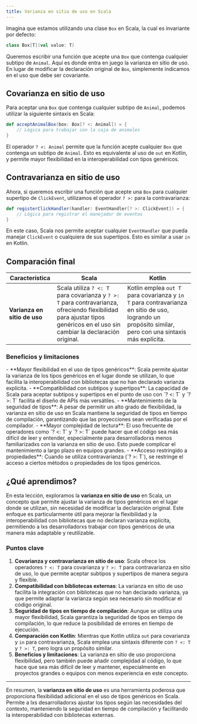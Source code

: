 ```yaml
---
title: Varianza en sitio de uso en Scala
---
```


<ReadingTime />
<GithubRepoLink user="r8vnhill" repo="" />

Imagina que estamos utilizando una clase `Box` en Scala, la cual es invariante por defecto:

```scala
class Box[T](val value: T)
```

Queremos escribir una función que acepte una `Box` que contenga cualquier subtipo de `Animal`. Aquí es donde entra en juego la varianza en sitio de uso. En lugar de modificar la declaración original de `Box`, simplemente indicamos en el uso que debe ser covariante.

## Covarianza en sitio de uso

Para aceptar una `Box` que contenga cualquier subtipo de `Animal`, podemos utilizar la siguiente sintaxis en Scala:

```scala
def acceptAnimalBox(box: Box[? <: Animal]) = {
    // Lógica para trabajar con la caja de animales
}
```

El operador `? <: Animal` permite que la función acepte cualquier `Box` que contenga un subtipo de `Animal`. Esto es equivalente al uso de `out` en Kotlin, y permite mayor flexibilidad en la interoperabilidad con tipos genéricos.

## Contravarianza en sitio de uso

Ahora, si queremos escribir una función que acepte una `Box` para cualquier supertipo de `ClickEvent`, utilizamos el operador `? >:` para la contravarianza:

```scala
def registerClickHandler(handler: EventHandler[? >: ClickEvent]) = {
    // Lógica para registrar el manejador de eventos
}
```

En este caso, Scala nos permite aceptar cualquier `EventHandler` que pueda manejar `ClickEvent` o cualquiera de sus supertipos. Esto es similar a usar `in` en Kotlin.

## Comparación final

| **Característica**             | **Scala**                                                                                                                                                             | **Kotlin**                                                                                                                                                      |
|--------------------------------|----------------------------------------------------------------------------------------------------------------------------------------------------------------------|----------------------------------------------------------------------------------------------------------------------------------------------------------------|
| **Varianza en sitio de uso**   | Scala utiliza `? <: T` para covarianza y `? >: T` para contravarianza, ofreciendo flexibilidad para ajustar tipos genéricos en el uso sin cambiar la declaración original. | Kotlin emplea `out T` para covarianza y `in T` para contravarianza en sitio de uso, logrando un propósito similar, pero con una sintaxis más explícita.           |

### Beneficios y limitaciones

<ProCons>
    <Pros>
        - **Mayor flexibilidad en el uso de tipos genéricos**: Scala permite ajustar la varianza de los tipos genéricos en el lugar donde se utilizan, lo que facilita la interoperabilidad con bibliotecas que no han declarado varianza explícita.
        - **Compatibilidad con subtipos y supertipos**: La capacidad de Scala para aceptar subtipos y supertipos en el punto de uso con `? <: T` y `? >: T` facilita el diseño de APIs más versátiles.
        - **Mantenimiento de la seguridad de tipos**: A pesar de permitir un alto grado de flexibilidad, la varianza en sitio de uso en Scala mantiene la seguridad de tipos en tiempo de compilación, garantizando que las proyecciones sean verificadas por el compilador.
    </Pros>
    <Cons>
        - **Mayor complejidad de lectura**: El uso frecuente de operadores como `? <: T` y `? >: T` puede hacer que el código sea más difícil de leer y entender, especialmente para desarrolladorxs menos familiarizadxs con la varianza en sitio de uso. Esto puede complicar el mantenimiento a largo plazo en equipos grandes.
        - **Acceso restringido a propiedades**: Cuando se utiliza contravarianza (`? >: T`), se restringe el acceso a ciertos métodos o propiedades de los tipos genéricos.
    </Cons>
</ProCons>

## ¿Qué aprendimos?

En esta lección, exploramos la **varianza en sitio de uso** en Scala, un concepto que permite ajustar la varianza de tipos genéricos en el lugar donde se utilizan, sin necesidad de modificar la declaración original. Este enfoque es particularmente útil para mejorar la flexibilidad y la interoperabilidad con bibliotecas que no declaran varianza explícita, permitiendo a lxs desarrolladorxs trabajar con tipos genéricos de una manera más adaptable y reutilizable.

### Puntos clave

1. **Covarianza y contravarianza en sitio de uso**: Scala ofrece los operadores `? <: T` para covarianza y `? >: T` para contravarianza en sitio de uso, lo que permite aceptar subtipos y supertipos de manera segura y flexible.
2. **Compatibilidad con bibliotecas externas**: La varianza en sitio de uso facilita la integración con bibliotecas que no han declarado varianza, ya que permite adaptar la varianza según sea necesario sin modificar el código original.
3. **Seguridad de tipos en tiempo de compilación**: Aunque se utiliza una mayor flexibilidad, Scala garantiza la seguridad de tipos en tiempo de compilación, lo que reduce la posibilidad de errores en tiempo de ejecución.
4. **Comparación con Kotlin**: Mientras que Kotlin utiliza `out` para covarianza y `in` para contravarianza, Scala emplea una sintaxis diferente con `? <: T` y `? >: T`, pero logra un propósito similar.
5. **Beneficios y limitaciones**: La varianza en sitio de uso proporciona flexibilidad, pero también puede añadir complejidad al código, lo que hace que sea más difícil de leer y mantener, especialmente en proyectos grandes o equipos con menos experiencia en este concepto.

---

En resumen, la **varianza en sitio de uso** es una herramienta poderosa que proporciona flexibilidad adicional en el uso de tipos genéricos en Scala. Permite a lxs desarrolladorxs ajustar los tipos según las necesidades del contexto, manteniendo la seguridad en tiempo de compilación y facilitando la interoperabilidad con bibliotecas externas.
